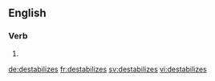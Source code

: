 
==English==

===Verb===
{{head|en}}

# {{en-third-person singular of|destabilize}}

[[de:destabilizes]]
[[fr:destabilizes]]
[[sv:destabilizes]]
[[vi:destabilizes]]